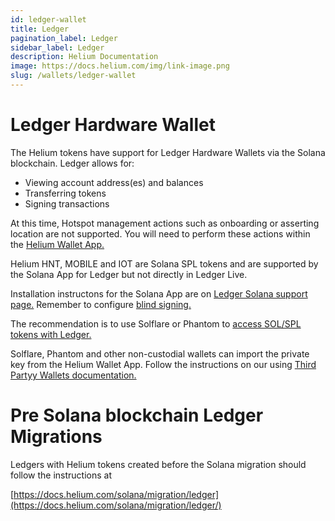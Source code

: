 ```yaml
---
id: ledger-wallet
title: Ledger
pagination_label: Ledger
sidebar_label: Ledger
description: Helium Documentation
image: https://docs.helium.com/img/link-image.png
slug: /wallets/ledger-wallet
---
```



# Ledger Hardware Wallet

The Helium tokens have support for Ledger Hardware Wallets via the Solana blockchain. Ledger allows
for:

- Viewing account address(es) and balances
- Transferring tokens
- Signing transactions

At this time, Hotspot management actions such as onboarding or asserting location are not supported.
You will need to perform these actions within the [Helium Wallet App.](https://docs.helium.com/wallets/helium-wallet-app)

Helium HNT, MOBILE and IOT are Solana SPL tokens and are supported by the Solana App for Ledger but 
not directly in Ledger Live.

Installation instructons for the Solana App are on [Ledger Solana support page.](https://support.ledger.com/article/360016265659-zd) 
Remember to configure [blind signing.](https://support.ledger.com/article/4499092909085-zd)

The recommendation is to use Solflare or Phantom to [access SOL/SPL tokens with Ledger.](https://support.ledger.com/article/7723954701469-zd)

Solflare, Phantom and other non-custodial wallets can import the private key from the Helium Wallet App.
Follow the instructions on our using [Third Partyy Wallets documentation.](https://docs.helium.com/wallets/third-party-wallets#importing-helium-accounts-into-solana-wallets)

# Pre Solana blockchain Ledger Migrations

Ledgers with Helium tokens created before the Solana migration should follow the instructions at 

[https://docs.helium.com/solana/migration/ledger](https://docs.helium.com/solana/migration/ledger/)
